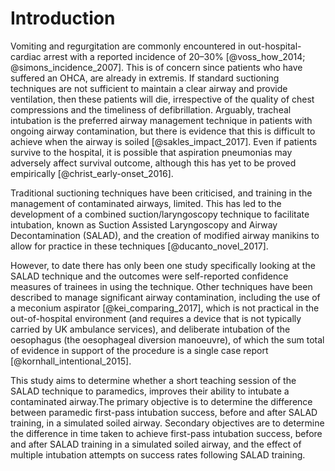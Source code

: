 # Introduction {#intro}

Vomiting and regurgitation are commonly encountered in out-hospital-cardiac arrest with a reported incidence of 20–30% [@voss_how_2014; @simons_incidence_2007]. This is of concern since patients who have suffered an OHCA, are already in extremis. If standard suctioning techniques are not sufficient to maintain a clear airway and provide ventilation, then these patients will die, irrespective of the quality of chest compressions and the timeliness of defibrillation. Arguably, tracheal intubation is the preferred airway management technique in patients with ongoing airway contamination, but there is evidence that this is difficult to achieve when the airway is soiled [@sakles_impact_2017]. Even if patients survive to the hospital, it is possible that aspiration pneumonias may adversely affect survival outcome, although this has yet to be proved empirically [@christ_early-onset_2016].

Traditional suctioning techniques have been criticised, and training in the management of contaminated airways, limited. This has led to the development of a combined suction/laryngoscopy technique to facilitate intubation, known as Suction Assisted Laryngoscopy and Airway Decontamination (SALAD), and the creation of modified airway manikins to allow for practice in these techniques  [@ducanto_novel_2017].

However, to date there has only been one study specifically looking at the SALAD technique and the outcomes were self-reported confidence measures of trainees in using the technique. Other techniques have been described to manage significant airway contamination, including the use of a meconium aspirator [@kei_comparing_2017], which is not practical in the out-of-hospital environment (and requires a device that is not typically carried by UK ambulance services), and deliberate intubation of the oesophagus (the oesophageal diversion manoeuvre), of which the sum total of evidence in support of the procedure is a single case report [@kornhall_intentional_2015].

This study aims to determine whether a short teaching session of the SALAD technique to paramedics, improves their ability to intubate a contaminated airway.The primary objective is to determine the difference between paramedic first-pass intubation success, before and after SALAD training, in a simulated soiled airway. Secondary objectives are to determine the difference in time taken to achieve first-pass intubation success, before and after SALAD training in a simulated soiled airway, and the effect of multiple intubation attempts on success rates following SALAD training.

